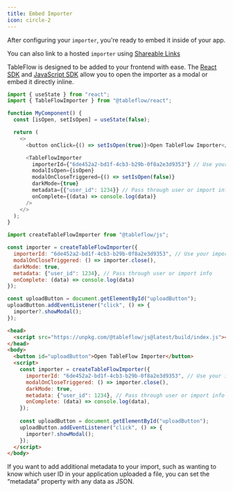 ```yaml
---
title: Embed Importer
icon: circle-2
---
```


After configuring your `importer`, you're ready to embed it inside of your app.

<Info>You can also link to a hosted `importer` using [Shareable Links](/shareable-links)</Info>

TableFlow is designed to be added to your frontend with ease. The [React SDK](/sdk/react) and [JavaScript SDK](/sdk/javascript) allow you to open the importer as a modal or embed it directly inline.

<CodeGroup>

```javascript React
import { useState } from "react";
import { TableFlowImporter } from "@tableflow/react";

function MyComponent() {
  const [isOpen, setIsOpen] = useState(false);

  return (
    <>
      <button onClick={() => setIsOpen(true)}>Open TableFlow Importer</button>

      <TableFlowImporter
        importerId={"6de452a2-bd1f-4cb3-b29b-0f8a2e3d9353"} // Use your importer ID
        modalIsOpen={isOpen}
        modalOnCloseTriggered={() => setIsOpen(false)}
        darkMode={true}
        metadata={{"user_id": 1234}} // Pass through user or import info
        onComplete={(data) => console.log(data)}
      />
    </>
  );
}
```

```javascript Javascript
import createTableFlowImporter from "@tableflow/js";

const importer = createTableFlowImporter({
  importerId: "6de452a2-bd1f-4cb3-b29b-0f8a2e3d9353", // Use your importer ID 
  modalOnCloseTriggered: () => importer.close(),
  darkMode: true,
  metadata: {"user_id": 1234}, // Pass through user or import info
  onComplete: (data) => console.log(data)
});

const uploadButton = document.getElementById("uploadButton");
uploadButton.addEventListener("click", () => {
  importer?.showModal();
});
```

```html HTML
<head>
  <script src="https://unpkg.com/@tableflow/js@latest/build/index.js"></script>
</head>
<body>
  <button id="uploadButton">Open TableFlow Importer</button>
  <script>
    const importer = createTableFlowImporter({
      importerId: "6de452a2-bd1f-4cb3-b29b-0f8a2e3d9353", // Use your importer ID
      modalOnCloseTriggered: () => importer.close(),
      darkMode: true, 
      metadata: {"user_id": 1234}, // Pass through user or import info
      onComplete: (data) => console.log(data),
    });
  
    const uploadButton = document.getElementById("uploadButton");
    uploadButton.addEventListener("click", () => {
      importer?.showModal();
    });
  </script>
</body>
```

</CodeGroup>

If you want to add additional metadata to your import, such as wanting to know which user ID in your application uploaded a file, you can set the “metadata” property with any data as JSON.

